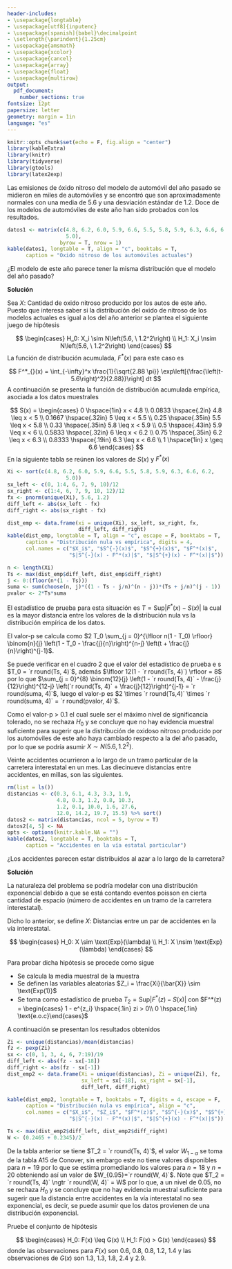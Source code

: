 ```yaml
---
header-includes:
- \usepackage{longtable}
- \usepackage[utf8]{inputenc}
- \usepackage[spanish]{babel}\decimalpoint
- \setlength{\parindent}{1.25cm}
- \usepackage{amsmath}
- \usepackage{xcolor}
- \usepackage{cancel}
- \usepackage{array}
- \usepackage{float}
- \usepackage{multirow}
output:
  pdf_document:
    number_sections: true
fontsize: 12pt
papersize: letter
geometry: margin = 1in
language: "es"
---
```


```r
knitr::opts_chunk$set(echo = F, fig.align = "center")
library(kableExtra)
library(knitr)
library(tidyverse)
library(gtools)
library(latex2exp)
```

\input{PortadaNP}
\thispagestyle{empty}
\tableofcontents

\newpage

\pagestyle{myheadings}
\setcounter{page}{3}

\section{Ejercicio 6.1.6)}

Las emisiones de óxido nitroso del modelo de automóvil del año pasado se
midieron en miles de automóviles y se encontró que son aproximadamente 
normales con una media de 5.6 y una desviación estándar de 1.2. Doce de los
modelos de automóviles de este año han sido probados con los resultados.

```r
datos1 <- matrix(c(4.8, 6.2, 6.0, 5.9, 6.6, 5.5, 5.8, 5.9, 6.3, 6.6, 6.2,
                   5.0),
                 byrow = T, nrow = 1)
kable(datos1, longtable = T, align = "c", booktabs = T,
      caption = "Oxido nitroso de los automóviles actuales")
```

¿El modelo de este año parece tener la misma distribución que el modelo del 
año pasado?

**Solución**

Sea $X:$ Cantidad de oxido nitroso producido por los autos de este año. 
Puesto que interesa saber si la distribución del oxido de nitroso de los
modelos actuales es igual a los del año anterior se plantea el siguiente 
juego de hipótesis

$$
\begin{cases}
H_0: X_i \sim N\left(5.6, \ 1.2^2\right) \\
H_1: X_i \nsim N\left(5.6, \ 1.2^2\right)
\end{cases}
$$
La función de distribución acumulada, $F^*(x)$ para este caso es

$$
F^*_{}(x) = \int_{-\infty}^x \frac{1}{\sqrt{2.88 \pi}} \exp\left[{\frac{\left(t-5.6\right)^2}{2.88}}\right] dt
$$
A continuación se presenta la función de distribución acumulada empírica,
asociada a los datos muestrales

$$
S(x) =
\begin{cases}
0 \hspace{1in} x < 4.8 \\
0.0833 \hspace{.2in} 4.8 \leq x < 5 \\
0.1667 \hspace{.32in} 5 \leq x < 5.5 \\
0.25 \hspace{.35in} 5.5 \leq x < 5.8 \\
0.33 \hspace{.35in} 5.8 \leq x < 5.9 \\
0.5 \hspace{.43in} 5.9 \leq x < 6 \\
0.5833 \hspace{.32in} 6 \leq x < 6.2 \\
0.75 \hspace{.35in} 6.2 \leq x < 6.3 \\
0.8333 \hspace{.19in} 6.3 \leq x < 6.6 \\
1 \hspace{1in} x \geq 6.6
\end{cases}
$$
En la siguiente tabla se reúnen los valores de $S(x)$ y $F^*(x)$

```r
Xi <- sort(c(4.8, 6.2, 6.0, 5.9, 6.6, 5.5, 5.8, 5.9, 6.3, 6.6, 6.2,
                   5.0))
sx_left <- c(0, 1:4, 6, 7, 9, 10)/12
sx_right <- c(1:4, 6, 7, 9, 10, 12)/12
fx <- pnorm(unique(Xi), 5.6, 1.2)
diff_left <- abs(sx_left - fx)
diff_right <- abs(sx_right - fx)

dist_emp <- data.frame(xi = unique(Xi), sx_left, sx_right, fx, 
                       diff_left, diff_right)
kable(dist_emp, longtable = T, align = "c", escape = F, booktabs = T,
      caption = "Distribución nula vs empírica", digits = 4,
      col.names = c("$X_i$", "$S^{-}(x)$", "$S^{+}(x)$", "$F^*(x)$",
                    "$|S^{-}(x) - F^*(x)|$", "$|S^{+}(x) - F^*(x)|$"))
```

```r
n <- length(Xi)
Ts <- max(dist_emp$diff_left, dist_emp$diff_right)
j <- 0:(floor(n*(1 - Ts)))
suma <- sum(choose(n, j)*((1 - Ts - j/n)^(n - j))*(Ts + j/n)^(j - 1))
pvalor <- 2*Ts*suma
```

El estadístico de prueba para esta situación es 
$T = \text{Sup}\left|F^*(x) - S(x)\right|$ la cual es la mayor distancia 
entre los valores de la distribución nula vs la distribución empírica de los
datos.

El valor-p se calcula como $2 T_0 \sum_{j = 0}^{\lfloor n(1 - T_0) \rfloor} \binom{n}{j} \left(1 - T_0 - \frac{j}{n}\right)^{n-j} \left(t + \frac{j}{n}\right)^{j-1}$.

Se puede verificar en el cuadro 2 que el valor del estadístico de prueba e
s $T_0 = `r round(Ts, 4)`$, además 
$\lfloor 12(1 - `r round(Ts, 4)`) \rfloor = 8$
por lo que $\sum_{j = 0}^{8} \binom{12}{j} \left(1 - `r round(Ts, 4)` - \frac{j}{12}\right)^{12-j} \left(`r round(Ts, 4)` + \frac{j}{12}\right)^{j-1} = `r round(suma, 4)`$, 
luego el valor-p es 
$2 \times `r round(Ts,4)` \times `r round(suma, 4)` = `r round(pvalor, 4)`$.

Como el valor-p > 0.1 el cual suele ser el máximo nivel de significancia
tolerado, no se rechaza $H_0$ y se concluye que no hay evidencia muestral
suficiente para sugerir que la distribución de oxidoso nitroso producido por
los automóviles de este año haya cambiado respecto a la del año pasado, 
por lo que se podría asumir $X \sim N\left(5.6, 1.2^2\right)$.

\section{Ejercicio 6.2.6)}

Veinte accidentes ocurrieron a lo largo de un tramo particular de la carretera
interestatal en un mes. Las diecinueve distancias entre accidentes, en millas,
son las siguientes.

```r
rm(list = ls())
distancias <- c(0.3, 6.1, 4.3, 3.3, 1.9, 
                4.8, 0.3, 1.2, 0.8, 10.3,
                1.2, 0.1, 10.0, 1.6, 27.6,
                12.0, 14.2, 19.7, 15.5) %>% sort()
datos2 <- matrix(distancias, ncol = 5, byrow = T)
datos2[4, 5] <- NA
opts <- options(knitr.kable.NA = "")
kable(datos2, longtable = T, booktabs = T,
      caption = "Accidentes en la vía estatal particular")
```

¿Los accidentes parecen estar distribuidos al azar a lo largo de la carretera?

\newpage

**Solución**

La naturaleza del problema se podría modelar con una distribución exponencial
debido a que se está contando eventos poisson en cierta cantidad de espacio
(número de accidentes en un tramo de la carretera interestatal).

Dicho lo anterior, se define $X:$ Distancias entre un par de accidentes en la
vía interestatal.

$$
\begin{cases}
H_0: X \sim \text{Exp}(\lambda) \\
H_1: X \nsim \text{Exp}(\lambda)
\end{cases}
$$

Para probar dicha hipótesis se procede como sigue

* Se calcula la media muestral de la muestra
* Se definen las variables aleatorias $Z_i = \frac{Xi}{\bar{X}} \sim \text{Exp(1)}$
* Se toma como estadístico de prueba $T_2 = \text{Sup}|F^*(z) - S(x)|$ con
\newline $F^*(z) = \begin{cases} 1 - e^{z_i} \hspace{.1in} zi > 0\\ 0 \hspace{.1in} \text{e.o.c}\end{cases}$

A continuación se presentan los resultados obtenidos

```r
Zi <- unique(distancias)/mean(distancias)
fz <- pexp(Zi)
sx <- c(0, 1, 3, 4, 6, 7:19)/19
diff_left <- abs(fz - sx[-18])
diff_right <- abs(fz - sx[-1])
dist_emp2 <- data.frame(Xi = unique(distancias), Zi = unique(Zi), fz, 
                        sx_left = sx[-18], sx_right = sx[-1], 
                        diff_left, diff_right)

kable(dist_emp2, longtable = T, booktabs = T, digits = 4, escape = F,
      caption = "Distribución nula vs empírica", align = "c",
      col.names = c("$X_i$", "$Z_i$", "$F^*(z)$", "$S^{-}(x)$", "$S^{+}(x)$",
                    "$|S^{-}(x) - F^*(x)|$", "$|S^{+}(x) - F^*(x)|$"))
```

```r
Ts <- max(dist_emp2$diff_left, dist_emp2$diff_right)
W <- (0.2465 + 0.2345)/2
```

De la tabla anterior se tiene $T_2 = `r round(Ts, 4)`$, el valor $W_{1-\alpha}$
se toma de la tabla A15 de Conover, sin embargo este
no tiene valores disponibles para $n = 19$ por lo que se estima promediando 
los valores para $n = 18$ y $n = 20$ obteniendo así un valor de 
$W_{0.95}=`r round(W, 4)`$. Note que 
$T_2 = `r round(Ts, 4)`  \ngtr `r round(W, 4)` = W$ por lo que, a un nivel de
0.05, no se rechaza $H_0$ y 
se concluye que no hay evidencia muestral suficiente para sugerir que la
distancia entre accidentes en la vía interestatal no sea exponencial, es decir,
se puede asumir que los datos provienen de una distribución exponencial.

\section{Ejercicio 6.3.1)}

Pruebe el conjunto de hipótesis

$$
\begin{cases}
H_0: F(x) \leq G(x) \\
H_1: F(x) > G(x)
\end{cases}
$$
donde las observaciones para $F(x)$ son 0.6, 0.8, 0.8, 1.2, 1.4 y las
observaciones de $G(x)$ son 1.3, 1.3, 1.8, 2.4 y 2.9.

